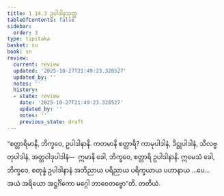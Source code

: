 ```yaml
---
title: 1.14.3 ဥပါဒါနသုတ္တ
tableOfContents: false
sidebar:
  order: 3
type: tipitaka
basket: su
book: sn
review:
  current: review
  updated: '2025-10-27T21:49:23.328527'
  updated_by: ''
  notes: ''
  history:
  - state: review
    date: '2025-10-27T21:49:23.328527'
    updated_by: ''
    notes: ''
    previous_state: draft
---
```



<ReviewStatus review={frontmatter.review} showDetails={true} />

<HypothesisAnnotation frontmatter={frontmatter} />

<DynamicBreadcrumb />

<Division number="174" book="sn" e="ch" v="18" p="304">

<Paragraph number="339" book="sn">
“စတ္တာရိမာနိ, ဘိက္ခဝေ, ဥပါဒါနာနိ. ကတမာနိ စတ္တာရိ? ကာမုပါဒါနံ, ဒိဋ္ဌုပါဒါနံ, သီလဗ္ဗတုပါဒါနံ, အတ္တဝါဒုပါဒါနံ—  ဣမာနိ ခေါ, ဘိက္ခဝေ, စတ္တာရိ ဥပါဒါနာနိ. ဣမေသံ ခေါ, ဘိက္ခဝေ, စတုန္နံ ဥပါဒါနာနံ အဘိညာယ ပရိညာယ ပရိက္ခယာယ ပဟာနာယ …ပေ…  အယံ အရိယော အဋ္ဌင်္ဂိကော မဂ္ဂေါ ဘာဝေတဗ္ဗော”တိ.

</Paragraph>
</Division>

<Paragraph number="340" type="center" book="sn">
တတိယံ.
</Paragraph>